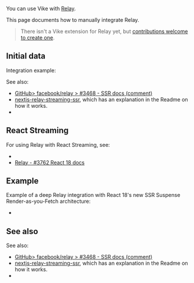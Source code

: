 
You can use Vike with [Relay](https://github.com/facebook/relay).

This page documents how to manually integrate Relay.

> There isn't a <Link href="/extensions">Vike extension</Link> for Relay yet, but [contributions welcome to create one](https://github.com/vikejs/vike/issues/1715).


## Initial data

<DataIntegrationIntro toolType="graphql" toolName="Relay" />

Integration example:
<DataIntegrationFetch toolName="Relay" />

See also:
- [GitHub> facebook/relay > #3468 - SSR docs (comment)](https://github.com/facebook/relay/issues/3468#issuecomment-824872147)
- [nextjs-relay-streaming-ssr](https://github.com/tobias-tengler/nextjs-relay-streaming-ssr), which has an explanation in the Readme on how it works.
- <Link href="/data-tools#initial-data" />


## React Streaming

For using Relay with React Streaming, see:
 - <Link href="/streaming#initial-data-after-stream-end" />
 - [Relay - #3762 React 18 docs](https://github.com/facebook/relay/issues/3762)


## Example

Example of a deep Relay integration with React 18's new SSR Suspense Render-as-you-Fetch architecture:
 - <Example timestamp="2022.08" repo="XiNiHa/vilay" />


## See also

See also:
- [GitHub> facebook/relay > #3468 - SSR docs (comment)](https://github.com/facebook/relay/issues/3468#issuecomment-824872147)
- [nextjs-relay-streaming-ssr](https://github.com/tobias-tengler/nextjs-relay-streaming-ssr), which has an explanation in the Readme on how it works.
- <Link href="/data-tools#initial-data" />
